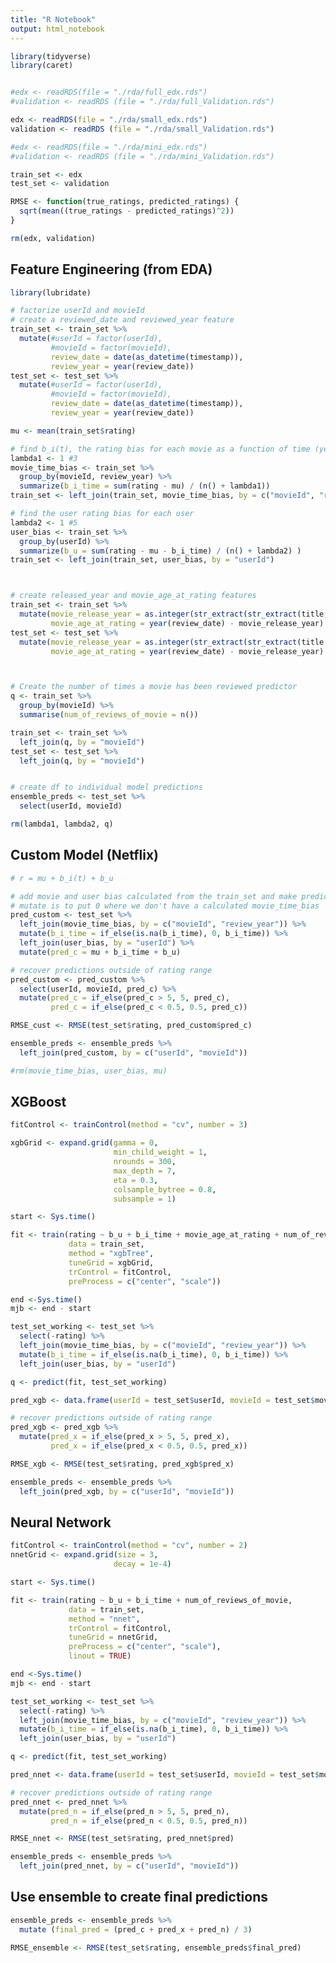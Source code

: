 ```yaml
---
title: "R Notebook"
output: html_notebook
---
```


``` r
library(tidyverse)
library(caret)


#edx <- readRDS(file = "./rda/full_edx.rds")
#validation <- readRDS (file = "./rda/full_Validation.rds")

edx <- readRDS(file = "./rda/small_edx.rds")
validation <- readRDS (file = "./rda/small_Validation.rds")

#edx <- readRDS(file = "./rda/mini_edx.rds")
#validation <- readRDS (file = "./rda/mini_Validation.rds")


```


``` r

train_set <- edx
test_set <- validation

RMSE <- function(true_ratings, predicted_ratings) {
  sqrt(mean((true_ratings - predicted_ratings)^2))
}

rm(edx, validation)

```

## Feature Engineering (from EDA)
``` r
library(lubridate)

# factorize userId and movieId
# create a reviewed_date and reviewed_year feature
train_set <- train_set %>%
  mutate(#userId = factor(userId),
         #movieId = factor(movieId),
         review_date = date(as_datetime(timestamp)),
         review_year = year(review_date))
test_set <- test_set %>%
  mutate(#userId = factor(userId),
         #movieId = factor(movieId),
         review_date = date(as_datetime(timestamp)),
         review_year = year(review_date))

mu <- mean(train_set$rating)

# find b_i(t), the rating bias for each movie as a function of time (year)
lambda1 <- 1 #3
movie_time_bias <- train_set %>% 
  group_by(movieId, review_year) %>% 
  summarize(b_i_time = sum(rating - mu) / (n() + lambda1))
train_set <- left_join(train_set, movie_time_bias, by = c("movieId", "review_year"))

# find the user rating bias for each user
lambda2 <- 1 #5
user_bias <- train_set %>% 
  group_by(userId) %>% 
  summarize(b_u = sum(rating - mu - b_i_time) / (n() + lambda2) )
train_set <- left_join(train_set, user_bias, by = "userId")



# create released_year and movie_age_at_rating features
train_set <- train_set %>%
  mutate(movie_release_year = as.integer(str_extract(str_extract(title, "\\(\\d{4}\\)"), "\\d{4}")),
         movie_age_at_rating = year(review_date) - movie_release_year)
test_set <- test_set %>%
  mutate(movie_release_year = as.integer(str_extract(str_extract(title, "\\(\\d{4}\\)"), "\\d{4}")),
         movie_age_at_rating = year(review_date) - movie_release_year)



# Create the number of times a movie has been reviewed predictor
q <- train_set %>% 
  group_by(movieId) %>% 
  summarise(num_of_reviews_of_movie = n())

train_set <- train_set %>%
  left_join(q, by = "movieId")
test_set <- test_set %>% 
  left_join(q, by = "movieId")


# create df to individual model predictions
ensemble_preds <- test_set %>% 
  select(userId, movieId)

rm(lambda1, lambda2, q)

```

## Custom Model (Netflix)
``` r

# r = mu + b_i(t) + b_u

# add movie and user bias calculated from the train_set and make predictions
# mutate is to put 0 where we don't have a calculated movie_time_bias
pred_custom <- test_set %>% 
  left_join(movie_time_bias, by = c("movieId", "review_year")) %>% 
  mutate(b_i_time = if_else(is.na(b_i_time), 0, b_i_time)) %>%   
  left_join(user_bias, by = "userId") %>% 
  mutate(pred_c = mu + b_i_time + b_u)

# recover predictions outside of rating range
pred_custom <- pred_custom %>% 
  select(userId, movieId, pred_c) %>% 
  mutate(pred_c = if_else(pred_c > 5, 5, pred_c),
         pred_c = if_else(pred_c < 0.5, 0.5, pred_c))

RMSE_cust <- RMSE(test_set$rating, pred_custom$pred_c)

ensemble_preds <- ensemble_preds %>% 
  left_join(pred_custom, by = c("userId", "movieId"))

#rm(movie_time_bias, user_bias, mu)

```

## XGBoost
``` r

fitControl <- trainControl(method = "cv", number = 3)

xgbGrid <- expand.grid(gamma = 0,
                       min_child_weight = 1,
                       nrounds = 300,
                       max_depth = 7,
                       eta = 0.3,
                       colsample_bytree = 0.8,
                       subsample = 1)

start <- Sys.time()

fit <- train(rating ~ b_u + b_i_time + movie_age_at_rating + num_of_reviews_of_movie,
             data = train_set,
             method = "xgbTree",
             tuneGrid = xgbGrid,
             trControl = fitControl,
             preProcess = c("center", "scale"))

end <-Sys.time()
mjb <- end - start

test_set_working <- test_set %>% 
  select(-rating) %>% 
  left_join(movie_time_bias, by = c("movieId", "review_year")) %>% 
  mutate(b_i_time = if_else(is.na(b_i_time), 0, b_i_time)) %>%   
  left_join(user_bias, by = "userId")

q <- predict(fit, test_set_working)

pred_xgb <- data.frame(userId = test_set$userId, movieId = test_set$movieId, pred_x = q)

# recover predictions outside of rating range
pred_xgb <- pred_xgb %>% 
  mutate(pred_x = if_else(pred_x > 5, 5, pred_x),
         pred_x = if_else(pred_x < 0.5, 0.5, pred_x))

RMSE_xgb <- RMSE(test_set$rating, pred_xgb$pred_x)

ensemble_preds <- ensemble_preds %>% 
  left_join(pred_xgb, by = c("userId", "movieId"))


```


## Neural Network
```r

fitControl <- trainControl(method = "cv", number = 2)
nnetGrid <- expand.grid(size = 3,
                       decay = 1e-4)

start <- Sys.time()

fit <- train(rating ~ b_u + b_i_time + num_of_reviews_of_movie,
             data = train_set,
             method = "nnet",
             trControl = fitControl, 
             tuneGrid = nnetGrid,
             preProcess = c("center", "scale"),
             linout = TRUE)

end <-Sys.time()
mjb <- end - start

test_set_working <- test_set %>% 
  select(-rating) %>% 
  left_join(movie_time_bias, by = c("movieId", "review_year")) %>% 
  mutate(b_i_time = if_else(is.na(b_i_time), 0, b_i_time)) %>%   
  left_join(user_bias, by = "userId")

q <- predict(fit, test_set_working)

pred_nnet <- data.frame(userId = test_set$userId, movieId = test_set$movieId, pred_n = q)

# recover predictions outside of rating range
pred_nnet <- pred_nnet %>% 
  mutate(pred_n = if_else(pred_n > 5, 5, pred_n),
         pred_n = if_else(pred_n < 0.5, 0.5, pred_n))

RMSE_nnet <- RMSE(test_set$rating, pred_nnet$pred)

ensemble_preds <- ensemble_preds %>% 
  left_join(pred_nnet, by = c("userId", "movieId"))

```

## Use ensemble to create final predictions
```r

ensemble_preds <- ensemble_preds %>% 
  mutate (final_pred = (pred_c + pred_x + pred_n) / 3)

RMSE_ensemble <- RMSE(test_set$rating, ensemble_preds$final_pred)

```

